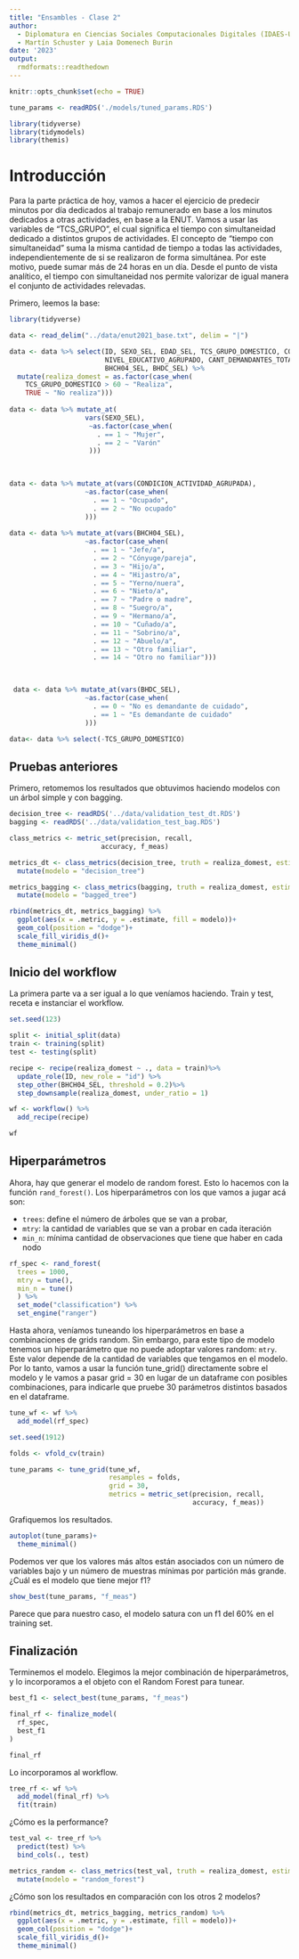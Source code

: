 ```yaml
---
title: "Ensambles - Clase 2"
author: 
  - Diplomatura en Ciencias Sociales Computacionales Digitales (IDAES-UNSAM)
  - Martín Schuster y Laia Domenech Burin
date: '2023'
output: 
  rmdformats::readthedown
---
```


```r
knitr::opts_chunk$set(echo = TRUE)

tune_params <- readRDS('./models/tuned_params.RDS')

library(tidyverse)
library(tidymodels)
library(themis)
```

# Introducción

Para la parte práctica de hoy, vamos a hacer el ejercicio de predecir minutos por día dedicados al trabajo remunerado en base a los minutos dedicados a otras actividades, en base a la ENUT. Vamos a usar las variables de "TCS_GRUPO", el cual significa el tiempo con simultaneidad dedicado a distintos grupos de actividades. El concepto de "tiempo con simultaneidad" suma la misma cantidad de tiempo a todas las actividades, independientemente de si se realizaron de forma simultánea. Por este motivo, puede sumar más de 24 horas en un día. Desde el punto de vista analítico, el tiempo con simultaneidad nos permite valorizar de igual manera el conjunto de actividades relevadas.

Primero, leemos la base:

```r
library(tidyverse)

data <- read_delim("../data/enut2021_base.txt", delim = "|")

data <- data %>% select(ID, SEXO_SEL, EDAD_SEL, TCS_GRUPO_DOMESTICO, CONDICION_ACTIVIDAD_AGRUPADA,   
                        NIVEL_EDUCATIVO_AGRUPADO, CANT_DEMANDANTES_TOTAL, CANT_NODEMANDANTES_TOTAL,
                        BHCH04_SEL, BHDC_SEL) %>% 
  mutate(realiza_domest = as.factor(case_when(
    TCS_GRUPO_DOMESTICO > 60 ~ "Realiza",
    TRUE ~ "No realiza")))
 
data <- data %>% mutate_at(
                   vars(SEXO_SEL), 
                    ~as.factor(case_when(
                      . == 1 ~ "Mujer",
                      . == 2 ~ "Varón"
                    )))
                   
 

data <- data %>% mutate_at(vars(CONDICION_ACTIVIDAD_AGRUPADA), 
                   ~as.factor(case_when(
                     . == 1 ~ "Ocupado",
                     . == 2 ~ "No ocupado"
                   )))
 
data <- data %>% mutate_at(vars(BHCH04_SEL), 
                   ~as.factor(case_when(
                     . == 1 ~ "Jefe/a",
                     . == 2 ~ "Cónyuge/pareja",
                     . == 3 ~ "Hijo/a",
                     . == 4 ~ "Hijastro/a",
                     . == 5 ~ "Yerno/nuera",
                     . == 6 ~ "Nieto/a",
                     . == 7 ~ "Padre o madre",
                     . == 8 ~ "Suegro/a",
                     . == 9 ~ "Hermano/a",
                     . == 10 ~ "Cuñado/a",
                     . == 11 ~ "Sobrino/a",
                     . == 12 ~ "Abuelo/a",
                     . == 13 ~ "Otro familiar",
                     . == 14 ~ "Otro no familiar")))


 
 data <- data %>% mutate_at(vars(BHDC_SEL), 
                   ~as.factor(case_when(
                     . == 0 ~ "No es demandante de cuidado",
                     . == 1 ~ "Es demandante de cuidado"
                   )))

data<- data %>% select(-TCS_GRUPO_DOMESTICO)
```

## Pruebas anteriores

Primero, retomemos los resultados que obtuvimos haciendo modelos con un árbol simple y con bagging.

```r
decision_tree <- readRDS('../data/validation_test_dt.RDS')
bagging <- readRDS('../data/validation_test_bag.RDS')

class_metrics <- metric_set(precision, recall,
                       accuracy, f_meas)

metrics_dt <- class_metrics(decision_tree, truth = realiza_domest, estimate = .pred_class) %>% 
  mutate(modelo = "decision_tree")

metrics_bagging <- class_metrics(bagging, truth = realiza_domest, estimate = .pred_class) %>% 
  mutate(modelo = "bagged_tree")

rbind(metrics_dt, metrics_bagging) %>%
  ggplot(aes(x = .metric, y = .estimate, fill = modelo))+
  geom_col(position = "dodge")+
  scale_fill_viridis_d()+
  theme_minimal()
```

## Inicio del workflow

La primera parte va a ser igual a lo que veníamos haciendo. Train y test, receta e instanciar el workflow.

```r
set.seed(123)

split <- initial_split(data)
train <- training(split)
test <- testing(split)

recipe <- recipe(realiza_domest ~ ., data = train)%>%
  update_role(ID, new_role = "id") %>%
  step_other(BHCH04_SEL, threshold = 0.2)%>%
  step_downsample(realiza_domest, under_ratio = 1)

wf <- workflow() %>%
  add_recipe(recipe)

wf
```

## Hiperparámetros

Ahora, hay que generar el modelo de random forest. Esto lo hacemos con la función `rand_forest()`. Los hiperparámetros con los que vamos a jugar acá son:

-   `trees`: define el número de árboles que se van a probar,
-   `mtry`: la cantidad de variables que se van a probar en cada iteración
-   `min_n`: mínima cantidad de observaciones que tiene que haber en cada nodo

```r
rf_spec <- rand_forest(
  trees = 1000,
  mtry = tune(),
  min_n = tune()
  ) %>%
  set_mode("classification") %>%
  set_engine("ranger")

```

Hasta ahora, veníamos tuneando los hiperparámetros en base a combinaciones de grids random. Sin embargo, para este tipo de modelo tenemos un hiperparámetro que no puede adoptar valores random: `mtry`. Este valor depende de la cantidad de variables que tengamos en el modelo. Por lo tanto, vamos a usar la función tune_grid() directamente sobre el modelo y le vamos a pasar grid = 30 en lugar de un dataframe con posibles combinaciones, para indicarle que pruebe 30 parámetros distintos basados en el dataframe.

```r
tune_wf <- wf %>%
  add_model(rf_spec)

set.seed(1912)

folds <- vfold_cv(train)

tune_params <- tune_grid(tune_wf,
                         resamples = folds,
                         grid = 30,
                         metrics = metric_set(precision, recall,
                                              accuracy, f_meas))
```

Grafiquemos los resultados.

```r
autoplot(tune_params)+
  theme_minimal()
```

Podemos ver que los valores más altos están asociados con un número de variables bajo y un número de muestras mínimas por partición más grande. ¿Cuál es el modelo que tiene mejor f1?

```r
show_best(tune_params, "f_meas")
```

Parece que para nuestro caso, el modelo satura con un f1 del 60% en el training set.

## Finalización

Terminemos el modelo. Elegimos la mejor combinación de hiperparámetros, y lo incorporamos a el objeto con el Random Forest para tunear.

```r
best_f1 <- select_best(tune_params, "f_meas")

final_rf <- finalize_model(
  rf_spec,
  best_f1
)

final_rf
```

Lo incorporamos al workflow.

```r
tree_rf <- wf %>%
  add_model(final_rf) %>% 
  fit(train)
```

¿Cómo es la performance?

```r
test_val <- tree_rf %>%
  predict(test) %>%
  bind_cols(., test)

metrics_random <- class_metrics(test_val, truth = realiza_domest, estimate = .pred_class) %>% 
  mutate(modelo = "random_forest")
```

¿Cómo son los resultados en comparación con los otros 2 modelos?

```r
rbind(metrics_dt, metrics_bagging, metrics_random) %>%
  ggplot(aes(x = .metric, y = .estimate, fill = modelo))+
  geom_col(position = "dodge")+
  scale_fill_viridis_d()+
  theme_minimal()
```
